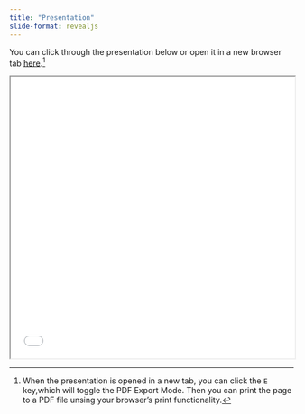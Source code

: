```yaml
---
title: "Presentation"
slide-format: revealjs
---
```


You can click through the presentation below or open it in a new browser tab [here](scripts/dataAndPowerSimulations_presentation.qmd){target="_blank"}.[^1]

[^1]: When the presentation is opened in a new tab, you can click the `E` key,which will toggle the PDF Export Mode. Then you can print the page to a PDF file unsing your browser's print functionality.

<div>

```{=html}
<iframe class="slide-deck" src="scripts/dataAndPowerSimulations_presentation.html" height="500px" width="100%"></iframe>
```

</div>
